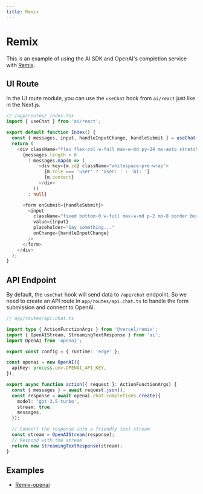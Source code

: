 ```yaml
---
title: Remix
---
```


# Remix

This is an example of using the AI SDK and OpenAI's completion service with [Remix](https://remix.run/).

## UI Route

In the UI route module, you can use the `useChat` hook from `ai/react` just like in the Next.js.

```typescript
// /app/routes/_index.tsx
import { useChat } from 'ai/react';

export default function Index() {
  const { messages, input, handleInputChange, handleSubmit } = useChat();
  return (
    <div className="flex flex-col w-full max-w-md py-24 mx-auto stretch">
      {messages.length > 0
        ? messages.map(m => (
            <div key={m.id} className="whitespace-pre-wrap">
              {m.role === 'user' ? 'User: ' : 'AI: '}
              {m.content}
            </div>
          ))
        : null}

      <form onSubmit={handleSubmit}>
        <input
          className="fixed bottom-0 w-full max-w-md p-2 mb-8 border border-gray-300 rounded shadow-xl"
          value={input}
          placeholder="Say something..."
          onChange={handleInputChange}
        />
      </form>
    </div>
  );
}
```

## API Endpoint

By default, the `useChat` hook will send data to `/api/chat` endpoint. So we need to create an API route in `app/routes/api.chat.ts` to handle the form submission and connect to OpenAI.

```typescript
// app/routes/api.chat.ts

import type { ActionFunctionArgs } from '@vercel/remix';
import { OpenAIStream, StreamingTextResponse } from 'ai';
import OpenAI from 'openai';

export const config = { runtime: 'edge' };

const openai = new OpenAI({
  apiKey: process.env.OPENAI_API_KEY,
});

export async function action({ request }: ActionFunctionArgs) {
  const { messages } = await request.json();
  const response = await openai.chat.completions.create({
    model: 'gpt-3.5-turbo',
    stream: true,
    messages,
  });

  // Convert the response into a friendly text-stream
  const stream = OpenAIStream(response);
  // Respond with the stream
  return new StreamingTextResponse(stream);
}
```

## Examples

- [Remix-openai](https://github.com/vercel/ai/tree/main/examples/remix-openai)
